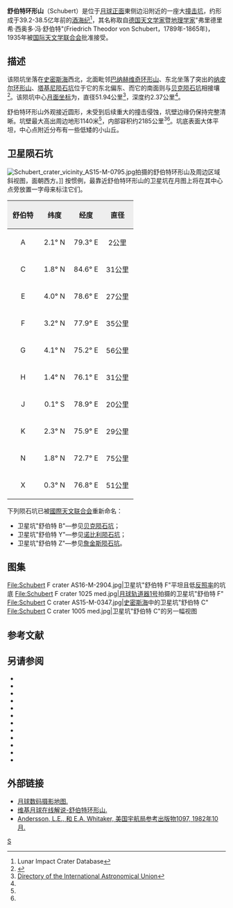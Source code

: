 {{lunar crater data|
 image=Schubert crater Back crater AS16-M-2901.jpg|240px|
 caption=[[阿波罗16号|阿波罗16号]]测绘相机拍摄的舒伯特环形山(右上)和[[贝克环形山|贝克陨石坑]](左下)|
 latitude=2.78|
 N_or_S=N|
 longitude=81.01|
 E_or_W=E|
 diameter=51.94公里|
 depth=2.37公里|
 colong=280|
 eponym=弗·西奥多罗<br />冯·舒伯特}}
'''舒伯特环形山'''（Schubert）是位于[[月球正面|月球正面]]東侧边沿附近的一座大[[撞击坑|撞击坑]]，约形成于39.2-38.5亿年前的[[酒海纪|酒海纪]]<ref name=LICD>Lunar Impact Crater Database</ref>，其名称取自[[德国|德国]][[天文学家|天文学家]]暨[[地理学家|地理学家]]"弗里德里希·西奥多·冯·舒伯特"(Friedrich Theodor von Schubert，1789年-1865年)，1935年被[[国际天文学联合会|国际天文学联合会]]批准接受。

==描述==
该陨坑坐落在[[史密斯海|史密斯海]]西北，北面毗邻[[巴纳赫维奇环形山|巴纳赫维奇环形山]]、东北坐落了突出的[[纳皮尔环形山|纳皮尔环形山]]、[[塔基尼陨石坑|塔基尼陨石坑]]位于它的东北偏东、而它的南面则与[[贝克环形山|贝克陨石坑]]相接壤<ref>{{Cite web |url=http://planetarynames.wr.usgs.gov/images/Lunar/lac_63_wac.pdf |title=Crater Schubert on the map LAC-63. |accessdate=2017-01-29 |archive-date=2016-12-27 |archive-url=https://web.archive.org/web/20161227055326/https://planetarynames.wr.usgs.gov/images/Lunar/lac_63_wac.pdf |dead-url=no }}</ref>。该陨坑中心[[月面坐标|月面坐标]]为{{Coord|2.78|N|81.01|E|globe:Moon|nogoogle=1|noosm=1}}，直径51.94公里<ref name="IAU">[http://planetarynames.wr.usgs.gov/Feature/5383 Directory of the International Astronomical Union]</ref>，深度约2.37公里<ref name="LICD"/>。

舒伯特环形山外观接近圆形，未受到后续重大的撞击侵蚀，坑壁边缘仍保持完整清晰。坑壁最大高出周边地形1140米<ref name="LICD"/>，内部容积约2185公里<sup>3</sup><ref name="LICD"/>。坑底表面大体平坦，中心点附近分布有一些低矮的小山丘。
==卫星陨石坑==
[[Image:Schubert_crater_vicinity_AS15-M-0795.jpg|thumb]]拍摄的舒伯特环形山及周边区域斜视图，面朝西方。]]
按惯例，最靠近舒伯特环形山的卫星坑在月图上将在其中心点旁放置一字母来标注它们。

{| class="wikitable"
!width="25%" style="background:#eeeeee;" |舒伯特 
!width="25%" style="background:#eeeeee;" |纬度
!width="25%" style="background:#eeeeee;" |经度
!width="25%" style="background:#eeeeee;" |直径
|-
|align="center"|A
|align="center"|2.1° N
|align="center"|79.3° E
|align="center"|2公里
|-
|align="center"|C
|align="center"|1.8° N
|align="center"|84.6° E
|align="center"|31公里
|-
|align="center"|E
|align="center"|4.0° N
|align="center"|78.6° E
|align="center"|27公里
|-
|align="center"|F
|align="center"|3.2° N
|align="center"|77.9° E
|align="center"|35公里
|-
|align="center"|G
|align="center"|4.1° N
|align="center"|75.2° E
|align="center"|56公里
|-
|align="center"|H
|align="center"|1.4° N
|align="center"|76.1° E
|align="center"|31公里
|-
|align="center"|J
|align="center"|0.1° S
|align="center"|78.9° E
|align="center"|20公里
|-
|align="center"|K
|align="center"|2.3° N
|align="center"|75.9° E
|align="center"|29公里
|-
|align="center"|N
|align="center"|1.8° N
|align="center"|72.7° E
|align="center"|75公里
|-
|align="center"|X
|align="center"|0.3° N
|align="center"|76.8° E
|align="center"|51公里
|}
下列陨石坑已被[[國際天文联合会|國際天文联合会]]重新命名：
* 卫星坑"舒伯特 B"—参见[[贝克环形山|贝克陨石坑]]；  
* 卫星坑"舒伯特 Y"—参见[[诺比利陨石坑|诺比利陨石坑]]；
* 卫星坑"舒伯特 Z"—参见[[詹金斯陨石坑|詹金斯陨石坑]]。

==图集==
<gallery>
File:Schubert F crater AS16-M-2904.jpg|卫星坑"舒伯特 F"平坦且低[[反照率|反照率]]的坑底
File:Schubert F crater 1025 med.jpg|[[月球轨道器1号|月球轨道器1号]]拍摄的卫星坑"舒伯特 F"
File:Schubert C crater AS15-M-0347.jpg|[[史密斯海|史密斯海]]中的卫星坑"舒伯特 C"
File:Schubert C crater 1005 med.jpg|卫星坑"舒伯特 C"的另一幅视图
</gallery>

==参考文献==
{{Reflist}}

==另请参阅==
{{refbegin}}
* {{cite book
  | last1 = Andersson
  | first1 = L. E.
  | last2 = Whitaker
  | first2 = E. A.
  | authorlink2 = Ewen Whitaker
  | date = 1982
  | title = [[NASA|NASA]] Catalogue of Lunar Nomenclature
  | publisher = NASA RP-1097
  | ref = harv
  }}
* {{cite web
  | last = Blue
  | first = Jennifer
  | date = July 25, 2007
  | title = Gazetteer of Planetary Nomenclature
  | publisher = [[United_States_Geological_Survey|USGS]]
  | url = http://planetarynames.wr.usgs.gov/
  | accessdate = 2007-08-05
  | ref = harv
  | archive-date = 2018-12-25
  | archive-url = https://web.archive.org/web/20181225170157/https://planetarynames.wr.usgs.gov/
  | dead-url = no
  }}
* {{cite book
  | last1 = Bussey
  | first1 = B.
  | authorlink1 = Ben Bussey
  | last2 = Spudis
  | first2 = P.
  | authorlink2 = Paul Spudis
  | date = 2004
  | title = The Clementine Atlas of the Moon
  | publisher = Cambridge University Press
  | location = New York
  | isbn = 978-0-521-81528-4
  | ref = harv
  }}
* {{cite book
  | last1 = Cocks
  | first1 = Elijah E.
  | last2 = Cocks
  | first2 = Josiah C.
  | date = 1995
  | title = Who's Who on the Moon: A Biographical Dictionary of Lunar Nomenclature
  | url = https://archive.org/details/isbn_9780936389271
  | publisher = Tudor Publishers
  | isbn = 978-0-936389-27-1
  | ref = harv
  }}
* {{cite web
  | last = McDowell
  | first = Jonathan
  | date = July 15, 2007
  | url = http://host.planet4589.org/astro/lunar/
  | title = Lunar Nomenclature
  | publisher = Jonathan's Space Report
  | accessdate = 2007-10-24
  | ref = harv
  | archive-date = 2018-12-25
  | archive-url = https://web.archive.org/web/20181225170156/http://host.planet4589.org/astro/lunar/
  | dead-url = no
  }}
* {{cite journal| last1 = Menzel| first1 = D. H.| last2 = Minnaert| first2 = M.| last3 = Levin| first3 = B.| last4 = Dollfus| first4 = A.| last5 = Bell| first5 = B.| title = Report on Lunar Nomenclature by the Working Group of Commission 17 of the IAU| doi = 10.1007/BF00171763| journal = Space Science Reviews| volume = 12| issue = 2| pages = 136–186| year = 1971| pmid = | pmc =| bibcode = 1971SSRv...12..136M| ref = harv}}
* {{cite book
  | first = Patrick
  | last = Moore
  | authorlink = Patrick Moore
  | date = 2001
  | title = On the Moon
  | url = https://archive.org/details/patrickmooreonmo00patr
  | publisher = Sterling Publishing Co
  | isbn = 978-0-304-35469-6
  | ref = harv
  }}
* {{cite book
  | first = Fred W.
  | last = Price
  | date = 1988
  | title = The Moon Observer's Handbook
  | publisher = Cambridge University Press
  | isbn = 978-0-521-33500-3
  | ref = harv
  }}
* {{cite book
  | last = Rükl
  | first = Antonín
  | authorlink = Antonín Rükl
  | date = 1990
  | title = Atlas of the Moon
  | publisher = Kalmbach Books
  | isbn = 978-0-913135-17-4
  | ref = harv
  }}
* {{cite book
  | last = Webb
  | first = Rev. T. W.
  | authorlink = Thomas William Webb
  | date = 1962
  | title = Celestial Objects for Common Telescopes
  | url = https://archive.org/details/celestialobjects00webb
  | edition = 6th revised
  | publisher = Dover
  | isbn = 978-0-486-20917-3
  | ref = harv
  }}
* {{cite book
  | first = Ewen A.
  | last = Whitaker
  | authorlink = Ewen Whitaker
  | date = 1999
  | title = Mapping and Naming the Moon
  | publisher = Cambridge University Press
  | isbn = 978-0-521-62248-6
  | ref = harv
  }}
* {{cite book
  | first = Peter T.
  | last = Wlasuk
  | date = 2000
  | title = Observing the Moon
  | publisher = Springer
  | isbn = 978-1-85233-193-1
  | ref = harv
 }}
{{refend}}

==外部链接==
*[http://www.lpi.usra.edu/resources/lunar_orbiter/bin/srch_nam.shtml?Schubert%7C0 月球数码摄影地图.]
*[https://the-moon.wikispaces.com/Schubert 维基月球在线解说-舒伯特环形山.]
*[http://planet4589.org/astro/lunar/RP-1097.pdf Andersson, L.E., 和 E.A. Whitaker, 美国宇航局参考出版物1097, 1982年10月.] {{Wayback|url=http://planet4589.org/astro/lunar/RP-1097.pdf |date=20141006125838 }}

[[Category:月球環形山|S]]
{{月球環形山 (R-S)}}